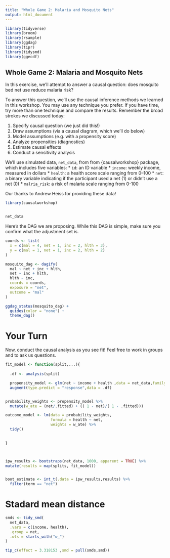 ```yaml
---
title: "Whole Game 2: Malaria and Mosquito Nets"
output: html_document
---
```


```r
library(tidyverse)
library(broom)
library(rsample)
library(ggdag)
library(tipr)
library(tidysmd)
library(ggecdf)
```

## Whole Game 2: Malaria and Mosquito Nets

In this exercise, we'll attempt to answer a causal question: does mosquito bed net use reduce malaria risk? 

To answer this question, we'll use the causal inference methods we learned in this workshop. You may use any technique you prefer. If you have time, try more than one technique and compare the results. Remember the broad strokes we discussed today: 

1. Specify causal question (we just did this!)
2. Draw assumptions (via a causal diagram, which we'll do below)
3. Model assumptions (e.g. with a propensity score)
4. Analyze propensities (diagnostics)
5. Estimate causal effects 
6. Conduct a sensitivity analysis

We'll use simulated data, `net_data`, from from {causalworkshop} package, which includes five variables: 
* `id`: an ID variable
* `income`: weekly income, measured in dollars
* `health`: a health score scale ranging from 0–100
* `net`: a binary variable indicating if the participant used a net (1) or didn't use a net (0)
* `malria_risk`: a risk of malaria scale ranging from 0-100

Our thanks to Andrew Heiss for providing these data!

```r
library(causalworkshop)


net_data
```

Here's the DAG we are proposing. While this DAG is simple, make sure you confirm what the adjustment set is. 

```r
coords <- list(
  x = c(mal = 4, net = 1, inc = 2, hlth = 3),
  y = c(mal = 1, net = 1, inc = 2, hlth = 2)
)

mosquito_dag <- dagify(
  mal ~ net + inc + hlth,
  net ~ inc + hlth,
  hlth ~ inc,
  coords = coords,
  exposure = "net",
  outcome = "mal"
)

ggdag_status(mosquito_dag) +
  guides(color = "none") +
  theme_dag()
```

# Your Turn

Now, conduct the causal analysis as you see fit! Feel free to work in groups and to ask us questions.

```r


fit_model <- function(split,...){
  
  .df <- analysis(split)

  propensity_model <- glm(net ~ income + health ,data = net_data,family = binomial() ) %>% 
  augment(type.predict = "response",data = .df)


probability_weights <- propensity_model %>% 
  mutate(w_ate = (net/.fitted) + (( 1 - net)/( 1 - .fitted)))

outcome_model <- lm(data = probability_weights,
                    formula = health ~ net,
                    weights = w_ate) %>% 
  tidy()

    
}



ipw_results <- bootstraps(net_data, 1000, apparent = TRUE) %>%
mutate(results = map(splits, fit_model))


boot_estimate <- int_t(.data = ipw_results,results) %>% 
  filter(term == "net")

```

# Stadard mean distance

```r
smds <- tidy_smd(
  net_data,
  .vars = c(income, health),
  .group = net,
  .wts = starts_with("w_")
)
```


```r
tip_c(effect = 3.318153	,smd = pull(smds,smd)) 

```


